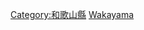 {{日本行政區劃分類導航|觀光地}}
{{Commonscat|Visitor attractions in Wakayama prefecture}}

[[Category:和歌山縣|Category:和歌山縣]]
[[Category:日本各都道府縣旅遊景點|Wakayama]]